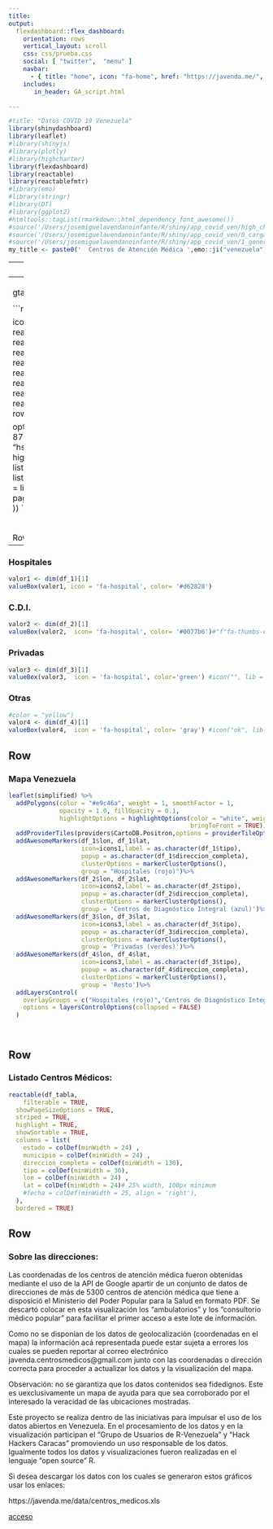 ```yaml
---
title:
output: 
  flexdashboard::flex_dashboard:
    orientation: rows
    vertical_layout: scroll
    css: css/prueba.css
    social: [ "twitter",  "menu" ]
    navbar:
      - { title: "home", icon: "fa-home", href: "https://javenda.me/", align: left }
    includes:
       in_header: GA_script.html

---
```





```r
#title: "Datos COVID 19 Venezuela"
library(shinydashboard)
library(leaflet)
#library(shinyjs)
#library(plotly)
#library(highcharter)
library(flexdashboard)
library(reactable)
library(reactablefmtr)
#library(emo)
#library(stringr)
#library(DT)
#library(ggplot2)
#htmltools::tagList(rmarkdown::html_dependency_font_awesome())
#source('/Users/josemiguelavendanoinfante/R/shiny/app_covid_ven/high_charter_options.R')
#source('/Users/josemiguelavendanoinfante/R/shiny/app_covid_ven/0_carga_datos.R')
#source('/Users/josemiguelavendanoinfante/R/shiny/app_covid_ven/1_generacion_graficosR.R')
my_title <- paste0('  Centros de Atención Médica ',emo::ji("venezuela"),'               ')

```
---
title: '`r my_title`'

---
<!--html_preserve-->

<head>

<!-- Global site tag (gtag.js) - Google Analytics -->
  <script async src="https://www.googletagmanager.com/gtag/js?id=G-TZ967Z11S8"></script>
  <script>
    window.dataLayer = window.dataLayer || [];
    function gtag(){dataLayer.push(arguments);}
    gtag('js', new Date());

    gtag('config', 'G-TZ967Z11S8');
  </script>


</head> 
<!--/html_preserve-->


```r
simplified <- readRDS(paste0(getwd(),'/ven_simplified.rds'))

icons1 <- readRDS(paste0(getwd(),'/bdmap/icons1.rds'))
icons2 <- readRDS(paste0(getwd(),'/bdmap/icons2.rds'))
icons3 <- readRDS(paste0(getwd(),'/bdmap/icons3.rds'))
icons4 <- readRDS(paste0(getwd(),'/bdmap/icons4.rds'))
df_1 <- readRDS(paste0(getwd(),'/bdmap/df_1.rds'))
df_2 <- readRDS(paste0(getwd(),'/bdmap/df_2.rds'))
df_3 <- readRDS(paste0(getwd(),'/bdmap/df_3.rds'))
df_4 <- readRDS(paste0(getwd(),'/bdmap/df_4.rds'))
df_tabla <- readRDS(paste0(getwd(),'/bdmap/df_hospitales_seleccion_mapa.rds'))
rownames(df_tabla) <- NULL

options(reactable.theme = reactableTheme(
  color = "hsl(233, 9%, 87%)",
  backgroundColor = "hsl(233, 9%, 19%)",
  borderColor = "hsl(233, 9%, 22%)",
  stripedColor = "hsl(233, 12%, 22%)",
  highlightColor = "hsl(233, 12%, 24%)",
  inputStyle = list(backgroundColor = "hsl(233, 9%, 25%)"),
  selectStyle = list(backgroundColor = "hsl(233, 9%, 25%)"),
  pageButtonHoverStyle = list(backgroundColor = "hsl(233, 9%, 25%)"),
  pageButtonActiveStyle = list(backgroundColor = "hsl(233, 9%, 28%)")
))
```                

              
<script>
document.querySelector(".navbar-header > span.navbar-brand").innerHTML = "`r my_title`";
</script> 

<br>





Row
-----------------------------------------------------------------------
### Hospitales
```r
valor1 <- dim(df_1)[1]
valueBox(valor1, icon = 'fa-hospital', color= '#d62828')

```

### C.D.I.
```r
valor2 <- dim(df_2)[1]
valueBox(valor2,  icon= 'fa-hospital', color= '#0077b6')#"f"fa-thumbs-down
```

### Privadas
```r
valor3 <- dim(df_3)[1]
valueBox(valor3,  icon = 'fa-hospital', color='green') #icon("", lib = "glyphicon"))#icon = "fa-download")
```

### Otras

```r
#color = "yellow")
valor4 <- dim(df_4)[1]
valueBox(valor4,  icon = 'fa-hospital', color= 'gray') #icon("ok", lib = "glyphicon"))#"fa-download")


```



Row {data-height=650}
-------------------------------------

### **Mapa Venezuela** {data-padding=50}

```r
leaflet(simplified) %>%
  addPolygons(color = "#e9c46a", weight = 1, smoothFactor = 1,
              opacity = 1.0, fillOpacity = 0.1,
              highlightOptions = highlightOptions(color = "white", weight = 2,
                                                  bringToFront = TRUE))%>%
  addProviderTiles(providers$CartoDB.Positron,options = providerTileOptions(opacity = 1))%>% #esta es la que se usara
  addAwesomeMarkers(df_1$lon, df_1$lat,
                    icon=icons1,label = as.character(df_1$tipo),
                    popup = as.character(df_1$direccion_completa),
                    clusterOptions = markerClusterOptions(),
                    group = "Hospitales (rojo)")%>%
  addAwesomeMarkers(df_2$lon, df_2$lat,
                    icon=icons2,label = as.character(df_2$tipo),
                    popup = as.character(df_2$direccion_completa),
                    clusterOptions = markerClusterOptions(),
                    group = 'Centros de Diagnóstico Integral (azul)')%>%
  addAwesomeMarkers(df_3$lon, df_3$lat,
                    icon=icons3,label = as.character(df_3$tipo),
                    popup = as.character(df_3$direccion_completa),
                    clusterOptions = markerClusterOptions(),
                    group = 'Privadas (verdes)')%>%
  addAwesomeMarkers(df_4$lon, df_4$lat,
                    icon=icons3,label = as.character(df_3$tipo),
                    popup = as.character(df_4$direccion_completa),
                    clusterOptions = markerClusterOptions(),
                    group = 'Resto')%>%
  addLayersControl(
    overlayGroups = c("Hospitales (rojo)",'Centros de Diagnóstico Integral (azul)','Privadas (verdes)','Resto'),
    options = layersControlOptions(collapsed = FALSE)
  )




```

Row
-------------------------------------
    
### **Listado Centros Médicos:**{data-padding=40}

```r

reactable(df_tabla,
    filterable = TRUE,
  showPageSizeOptions = TRUE,
  striped = TRUE,
  highlight = TRUE,
  showSortable = TRUE,
  columns = list(
    estado = colDef(minWidth = 24) ,
    municipio = colDef(minWidth = 24) ,
    direccion_completa = colDef(minWidth = 130),   
    tipo = colDef(minWidth = 30),  
    lon = colDef(minWidth = 24) ,
    lat = colDef(minWidth = 24)# 25% width, 100px minimum
    #fecha = colDef(minWidth = 25, align = 'right'),   
  ),
  bordered = TRUE)

```

    

Row
-------------------------------------

### Sobre las direcciones:

Las coordenadas de los centros de atención médica fueron obtenidas mediante el uso de la API de Google apartir de un conjunto de datos de direcciones de más de 5300 centros de atención médica que tiene a disposició el Ministerio del Poder Popular para la Salud en formato PDF. Se descartó colocar en esta visualización los "ambulatorios" y los "consultorio médico popular" para facilitar el primer acceso a este lote de información.

Como no se disponían de los datos de geolocalización (coordenadas en el mapa) la información acá representada puede estar sujeta a errores los cuales se pueden reportar al correo electrónico javenda.centrosmedicos@gmail.com junto con las coordenadas o dirección correcta para proceder a actualizar los datos y la visualización del mapa.

Observación: no se garantiza que los datos contenidos sea fidedignos. Este es uexclusivamente un mapa de ayuda para que sea corroborado por el interesado la veracidad de las ubicaciones mostradas.

Este proyecto se realiza dentro de las iniciativas para impulsar el uso de los datos abiertos en Venezuela. En el procesamiento de los datos y en la visualización participan el "Grupo de Usuarios de R-Venezuela" y "Hack Hackers Caracas" promoviendo un uso responsable de los datos. Igualmente todos los datos y visualizaciones fueron realizadas en el lenguaje "open source" R.

Si desea descargar los datos con los cuales se generaron estos gráficos usar los enlaces:

https://javenda.me/data/centros_medicos.xls


[acceso](https://rstudio.com/wp-content/uploads/2015/02/rmarkdown-cheatsheet.pdf) 

  
  
  